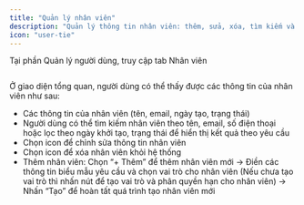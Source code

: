 ```yaml
---
title: "Quản lý nhân viên"
description: "Quản lý thông tin nhân viên: thêm, sửa, xóa, tìm kiếm và phân vai trò."
icon: "user-tie"
---
```


Tại phần Quản lý người dùng, truy cập tab Nhân viên

<Frame caption="">
  <img
    src="https://aimini-upload.sgp1.digitaloceanspaces.com/image660_a51fc37afe.png"
    alt=""
    style={{ borderRadius:"0.5rem" }}
    title=""
  />
</Frame>

Ở giao diện tổng quan, người dùng có thể thấy được các thông tin của nhân viên như sau:

- Các thông tin của nhân viên (tên, email, ngày tạo, trạng thái)
- Người dùng có thể tìm kiếm nhân viên theo tên, email, số điện thoại hoặc lọc theo ngày khởi tạo, trạng thái để hiển thị kết quả theo yêu cầu
- Chọn icon <Icon icon="pencil" color="#0919dc" size={15} /> để chỉnh sửa thông tin nhân viên
- Chọn icon <Icon icon="trash-can" color="#f00808" size={15} /> để xóa nhân viên khỏi hệ thống
- Thêm nhân viên: Chọn “\+ Thêm” để thêm nhân viên mới → Điền các thông tin biểu mẫu yêu cầu và chọn vai trò cho nhân viên (Nếu chưa tạo vai trò thì nhấn nút <Icon icon="circle-plus" size={15} /> để tạo vai trò và phân quyền hạn cho nhân viên) → Nhấn “Tạo” để hoàn tất quá trình tạo nhân viên mới

 <Frame caption="">
  <img
    src="https://aimini-upload.sgp1.digitaloceanspaces.com/image661_9052d56bf4.png"
    alt=""
    style={{ borderRadius:"0.5rem" }}
    title=""
  />
</Frame>